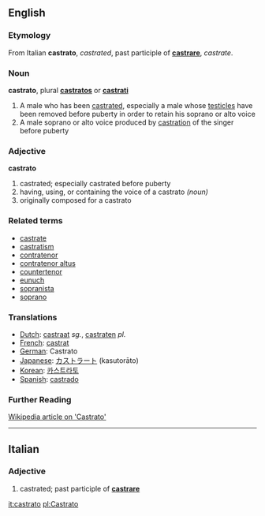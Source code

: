 ==English==
{{Wikipedia}}
===Etymology===
From Italian '''castrato''', ''castrated'', past participle of '''[[castrare]]''', ''castrate''.

===Noun===
'''castrato''', plural '''[[castratos]]''' or '''[[castrati]]'''

#A male who has been [[castrated]], especially a male whose [[testicles]] have been removed before puberty in order to retain his soprano or alto voice
#A male soprano or alto voice produced by [[castration]] of the singer before puberty


===Adjective===
'''castrato'''

# castrated; especially castrated before puberty
# having, using, or containing the voice of a castrato ''(noun)''
# originally composed for a castrato

===Related terms===
*[[castrate]]
*[[castratism]]
*[[contratenor]]
*[[contratenor altus]]
*[[countertenor]]
*[[eunuch]]
*[[sopranista]]
*[[soprano]]

===Translations===
*[[Dutch]]: [[castraat]] ''sg.'', [[castraten]] ''pl.''
*[[French]]: [[castrat]]
*[[German]]: Castrato
*[[Japanese]]: [[カストラート]] (kasutor&#257;to)
*[[Korean]]: [[카스트라토]]
*[[Spanish]]: [[castrado]]

=== Further Reading ===
[http://en.wikipedia.org/wiki/Castrato Wikipedia article on 'Castrato']
----

==Italian==
===Adjective===

# castrated; past participle of '''[[castrare]]'''

[[it:castrato]]
[[pl:Castrato]]